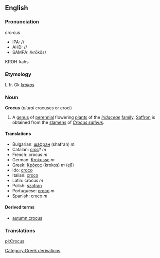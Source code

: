{{rfc}}
==English==
===Pronunciation===
cro·cus
*IPA: //
*AHD: //
*SAMPA: /krōkŏs/
KROH-kahs

===Etymology===
L fr. Gk ''[[krokos]]''
===Noun===
'''Crocus''' (''plural'' crocuses or croci)

{{wikipedia}}
# A [[genus]] of [[perennial]] flowering [[plant]]s of the ''[[Iridaceae]]'' [[family]]. [[Saffron]] is obtained from the [[stamen]]s of ''[[Crocus sativus]]''.

==== Translations ====

*Bulgarian: [[шафран]] (shafran) ''m''
*Catalan: [[croc]]? ''m''
*French: crocus ''m''
*German: [[Krokusse]] ''m''
*Greek: [[Κρόκος]] (krokos) ''m'' ([[:el:Κρόκος|el]]])
*Ido: [[croco]]
*Italian: [[croco]]
*Latin: crocus ''m''
*Polish: [[szafran]]
*Portuguese: [[croco]] ''m''
*Spanish: [[croco]] ''m''

====Derived terms====
*[[autumn crocus]]

===Translations===

[[pl:Crocus]]
[[Category:Greek derivations]]